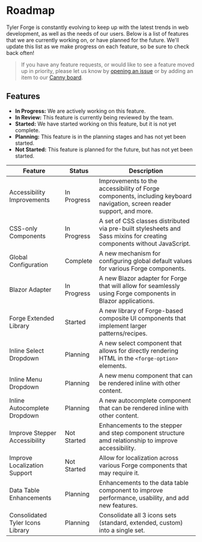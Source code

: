 
<Meta title="About/Roadmap" />

# Roadmap

Tyler Forge is constantly evolving to keep up with the latest trends in web development, as well as the needs of our users. Below is a
list of features that we are currently working on, or have planned for the future. We'll update this list as we make progress on each
feature, so be sure to check back often!

> If you have any feature requests, or would like to see a feature moved up in priority, please let us know by [opening an issue][1]
> or by adding an item to our [Canny board][2].

## Features

- **In Progress:** We are actively working on this feature.
- **In Review:** This feature is currently being reviewed by the team.
- **Started:** We have started working on this feature, but it is not yet complete.
- **Planning:** This feature is in the planning stages and has not yet been started.
- **Not Started:** This feature is planned for the future, but has not yet been started.

| Feature                               | Status            | Description
| ------------------------------------- | ----------------- | -----------
| Accessibility Improvements            | In Progress       | Improvements to the accessibility of Forge components, including keyboard navigation, screen reader support, and more.
| CSS-only Components                   | In Progress       | A set of CSS classes distributed via pre-built stylesheets and Sass mixins for creating components without JavaScript.
| Global Configuration                  | Complete          | A new mechanism for configuring global default values for various Forge components.
| Blazor Adapter                        | In Progress       | A new Blazor adapter for Forge that will allow for seamlessly using Forge components in Blazor applications.
| Forge Extended Library                | Started           | A new library of Forge-based composite UI components that implement larger patterns/recipes.
| Inline Select Dropdown                | Planning          | A new select component that allows for directly rendering HTML in the `<forge-option>` elements.
| Inline Menu Dropdown                  | Planning          | A new menu component that can be rendered inline with other content.
| Inline Autocomplete Dropdown          | Planning          | A new autocomplete component that can be rendered inline with other content.
| Improve Stepper Accessibility         | Not Started       | Enhancements to the stepper and step component structure amd relationship to improve accessibility.
| Improve Localization Support          | Not Started       | Allow for localization across various Forge components that may require it.
| Data Table Enhancements               | Planning          | Enhancements to the data table component to improve performance, usability, and add new features.
| Consolidated Tyler Icons Library      | Planning          | Consolidate all 3 icons sets (standard, extended, custom) into a single set.

[1]: https://github.com/tyler-technologies-oss/forge/issues
[2]: https://tylerforge.canny.io/feature-requests

<style>
{`
table {
  width: 100%;
  border-collapse: collapse;
}

td:first-child {
  width: 250px;
}

td:first-child,
td:nth-child(2) {
  white-space: nowrap;
}
`}
</style>
